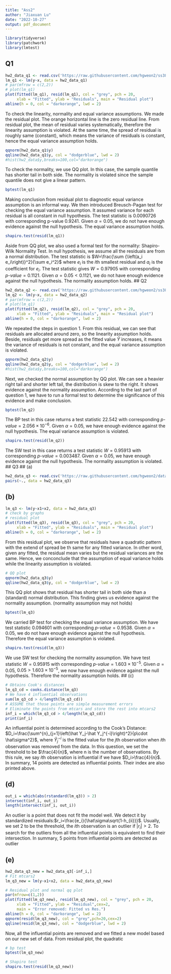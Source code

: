 ```yaml
---
title: "Ass2"
author: "Jiaxuan Lu"
date: "2022-10-27"
output: pdf_document
---
```

```r
library(tidyverse)
library(patchwork)
library(lmtest)
```
## Q1
```r
hw2_data_q1 <- read.csv('https://raw.githubusercontent.com/hgweon2/ss3859/master/hw2-data-2.csv')
lm_q1 <- lm(y~x, data = hw2_data_q1)
# par(mfrow = c(2,2))
# plot(lm_q1)
plot(fitted(lm_q1), resid(lm_q1), col = "grey", pch = 20,
     xlab = "Fitted", ylab = "Residuals", main = "Residual plot")
abline(h = 0, col = "darkorange", lwd = 2)
```
To check the linearity, normality and equal variance assumptions. We made the residual plot. The orange horizontal line is the zero residual line. From residual plot, the mean of residual varies systematically, therefore the linearity assumption is violated. At the same time, the spread of residual is roughly same (constant), which means the variance of residuals is constant, hence the equal variance assumption holds. 
```r
qqnorm(hw2_data_q1$y)  
qqline(hw2_data_q1$y, col = "dodgerblue", lwd = 2)
#hist(hw2_data$y,breaks=100,col="darkorange")
```
To check the normality, we use QQ plot. In this case, the sample quantile has shorter tail in both side. The normality is violated since the sample quantile does not give a linear pattern. 


```r
bptest(lm_q1)
```
Making conclusion from residual plot to diagnostic equal variance assumption is an informal way. We then introduced Breusch-Pagan test for checking the equal variance assumption. It assumed variance for each residual is all constant in null hypothesis. The test statistic is $0.0090726$ with corresponding p-value $0.9241$. Given $\alpha=0.05$, we do not have enough evidence against the null hypothesis. The equal variance assumption holds. 

```r
shapiro.test(resid(lm_q1))
```
Aside from QQ plot, we also used a formal test for the normality: Shapiro-Wilk Normality Test. In null hypothesis, we assume all the residuals are from a normal distribution. The test statistic is $W=\frac{\sum {\left(a_i e_i\right)}^2}{\sum e_i^2}$ where $e_i$ is the $i$th smallest residual and $a_i$ is the coefficient for $e_i$. The test statistic gives $W=0.97905$ with corresponding $p\text{-}value=0.1121$. Given $\alpha=0.05<0.1121$, we do not have enough evidence against the null hypothesis. The normality assumption holds.
## Q2

```r
hw2_data_q2 <- read.csv('https://raw.githubusercontent.com/hgweon2/ss3859/master/hw2-data-3.csv')
lm_q2 <- lm(y~x, data = hw2_data_q2)
# par(mfrow = c(2,2))
# plot(lm_q1)
plot(fitted(lm_q2), resid(lm_q2), col = "grey", pch = 20,
     xlab = "Fitted", ylab = "Residuals", main = "Residual plot")
abline(h = 0, col = "darkorange", lwd = 2)
```
We repeated the steps in question 1. From this residual, we can see that residuals are allocated around zero, so the linearity assumption holds. Beside, residuals get more spread as the fitted value $\hat Y$ increases, it means the variance of residuals is not constant, and the equal variance assumption is violated. 
```r
qqnorm(hw2_data_q2$y)  
qqline(hw2_data_q2$y, col = "dodgerblue", lwd = 2)
#hist(hw2_data$y,breaks=100,col="darkorange")
```
Next, we checked the normal assumption by QQ plot. We can see a heavier right tail and shorter left tail, the distribution is skew to the right. It shows evidence against the normality assumption. According to the last part of question 1, we have to run a formal test to determine the significance of this evidence and make conclusion.
```r
bptest(lm_q2)
```
The BP test in this case returns a test statistic 22.542 with corresponding $p\text{-}value=2.056\times10^{-6}$. Given $\alpha = 0.05$, we have enough evidence against the null hypothesis. The equal variance assumption is violated.

```r
shapiro.test(resid(lm_q2))
```
The SW test in this case returns a test statistic $W=0.95913$ with corresponding $p\text{-}value=0.003487$. Given $\alpha = 0.05$, we have enough evidence against the null hypothesis. The normality assumption is violated.
## Q3
## (a)
```r
hw2_data_q3 <- read.csv('https://raw.githubusercontent.com/hgweon2/data/main/hw3-data.txt')
pairs(~., data = hw2_data_q3)
```
## (b)
```r
lm_q3 <- lm(y~x1+x2, data = hw2_data_q3)
# check by graphs 
# residual plot
plot(fitted(lm_q3), resid(lm_q3), col = "grey", pch = 20,
     xlab = "Fitted", ylab = "Residuals", main = "Residual plot")
abline(h = 0, col = "darkorange", lwd = 2)
```
From this residual plot, we observe that residuals have a quadratic pattern with the extend of spread be th same for any fitted variance. In other word, given any fitted, the residual mean varies but the residual variances are the same. Hence, we conconclude that the assumption of equal variance holds while the linearity assumption is violated. 
```r
# QQ plot
qqnorm(hw2_data_q3$y)  
qqline(hw2_data_q3$y, col = "dodgerblue", lwd = 2)
```
This QQ plot shows that residual has shorter tail in both side than a (standard) normal distribution. This finding gives us evidence against the normality assumption. (normality assumption may not holds)
```r
bptest(lm_q3)
```
We carried BP test for checking the equal variance assumption. We have test statistic $0.094601$ with corresponding $p\text{-}value=0.9538$. Given $\alpha=0.05$, we do not have enough evidence against the null hypothesis. Therefore the equal variance assumption is violated.
```r
shapiro.test(resid(lm_q3))
```
We use SW test for checking the normality assumption. We have test statistic $W=0.95915$ with corresponding $p\text{-}value=1.603\times 10^{-5}$. Given $\alpha=0.05$, $0.05 >1.603\times 10^{-5}$, we now have enough evidence against the null hypothesis. Therefore the normality assumption holds.
## (c)
```r
# Obtains Cook's distances
lm_q3_cd = cooks.distance(lm_q3)
# We have 4 influential observations
sum(lm_q3_cd > 4/length(lm_q3_cd))
# ASSUME that those points are simple measurement errors
# Eliminate the points from mtcars and store the rest into mtcars2
inf_i = which(lm_q3_cd > 4/length(lm_q3_cd))
print(inf_i)
```
An influential point is determined according to the Cook's Distance: $D_i=\frac{\sum^{n}_{j=1}\left(\hat Y_j-\hat Y_j^{-i}\right)^2}{p\cdot \hat\sigma^2}$, where $\hat Y_j^{-i}$ is the fitted value for the $j$th observation when $i$th observation was removed from the data. In this question, we set the threshold to be $\frac{4}{n}$, where n is the number of observations. By this rule, we say $i$th observation is influential if we have $D_i>\frac{4}{n}$. In summary, 14 points are detected as influential points. Their index are also printed above. 

## (d)
```r
out_i = which(abs(rstandard(lm_q3)) > 2)
intersect(inf_i, out_i)
length(intersect(inf_i, out_i))
```
An outlier is a point that does not fit the model well. We detect it by standardized residuals:$r_i=\frac{e_i}{\hat\sigma\sqrt{1-h_{ii}}}$. Usually, we set 2 to be the threshold, the $i$th observation is an outlier if $\left|r_i\right|>2$. To search for the outliers from all the influential points is equivalent to find their intersection. In summary, 5 points from influential points are detected as outlier

## (e)
```r
hw2_data_q3_new = hw2_data_q3[-inf_i,]
# Fit mtcars2
lm_q3_new = lm(y~x1+x2, data = hw2_data_q3_new)

# Residual plot and normal qq plot
par(mfrow=c(1,2))
plot(fitted(lm_q3_new), resid(lm_q3_new), col = "grey", pch = 20,
     xlab = "Fitted", ylab = "Residual",cex=2,
     main = "Error removed: Fitted vs Res.")
abline(h = 0, col = "darkorange", lwd = 2)
qqnorm(resid(lm_q3_new), col = "grey",pch=20,cex=2)
qqline(resid(lm_q3_new), col = "dodgerblue", lwd = 2)
```
Now, all the influential points are removed and we fitted a new model based on our new set of data. From residual plot, the quadratic 

```r
# bp test
bptest(lm_q3_new)
```


```r
# Shapiro test
shapiro.test(resid(lm_q3_new))
```

